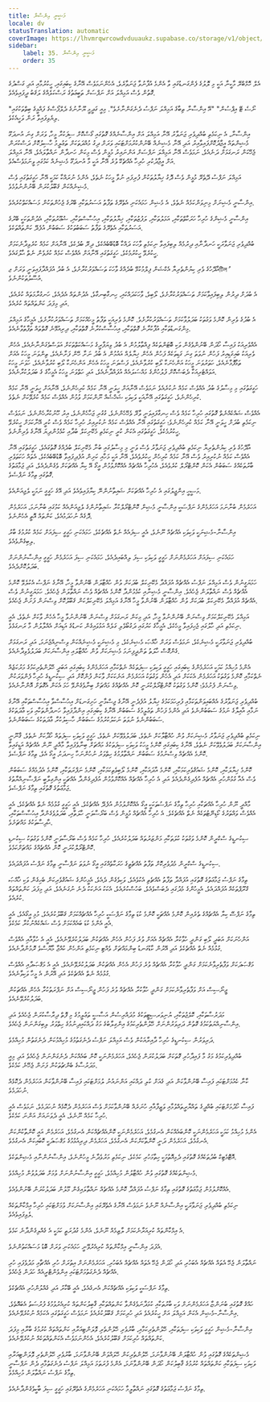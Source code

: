 ```yaml
---
title: މަޝީނީ އިންސާނާ
locale: dv
statusTranslation: automatic
coverImage: https://lhvmrqwrcowdvduuaukz.supabase.co/storage/v1/object/public/strapi-uploads/small_cover-educacion-fundamental.webp-2d51a7828a2b1309555be27f7e2a61a0.webp
sidebar:
    label: 35. މަޝީނީ އިންސާނާ
    order: 35
---
```

އެލް ހޮމްބްރޭ މާކީނާ އަކީ މި ލޮލުގެ ފެންގަނޑުގައި ވާ އެންމެ އުފާނުވާ ޖަނަވާރެވެ، އެހެންނަމަވެސް އޭނާގެ ކިބައިގައި، ހީކުރުމާއި އަދި ގަސްދުގެ ގޮތުން ވެސް އަމިއްލަ އަށް ނަފްސަށް ތަބީޢަތުގެ ރަސްކަލެއްގެ ލަޤަބު ދީފައިވެއެވެ.

"ނޯސެ ޓޭ އިޕްސުން" "އޭ އިންސާނާ ތިބާގެ އަމިއްލަ ނަފްސު ދެނެގަންނާށެވެ". މިއީ ގަދީމީ ޔޫނާނުގެ ދެލްފޯސްގެ ފައްޅީގެ ބިތްތަކުގައި ލިޔެވިފައިވާ ރަން ވަހީއެކެވެ.

އިންސާނާ، އެ ނިކަމެތި ބުއްދިވެރި ޖަނަވާރު އޭނާ އަމިއްލަ އަށް އިންސާނެއްގެ ގޮތުގައި ގޯސްކޮށް ސިފަކުރާ މީހާ، ވަރަށް ގިނަ އުނދަގޫ މެޝިންތައް އީޖާދުކޮށްފައިވާއިރު އަދި އޭނާ މެޝިނެއް ބޭނުންކުރުމަށްޓަކައި ވަރަށް ދިގު މުއްދަތަކަށް ތަޢުލީމު ހާސިލުކޮށް ދަސްކުރަން ޖެހޭކަން ރަނގަޅަށް ދަނެއެވެ، ނަމަވެސް އޭނާ އަމިއްލަ ނަފްސަށް އަންނައިރު މުޅީން ވެސް މިކަން ހަނދާން ނައްތާލައެވެ، އޭނާ އަމިއްލަ އަށް އީޖާދުކުރި ހުރިހާ އެއްޗެކޭ ވުރެ އޭނާ އަކީ މާ އުނދަގޫ މެޝިނެއް ކަމުގައި ވީނަމަވެސްއެވެ.

އަމިއްލަ ނަފްސު ދޭތެރޭ މުޅީން ވެސް ދޮގު ޚިޔާލުތަކުން ފުރިފައި ނުވާ މީހަކު ނެތެވެ، އެންމެ ނުރައްކާ ކަމަކީ އޭނާ ހަގީގަތުގައި ވެސް މެޝިނެއްކަން ޤަބޫލުކުރަން ބޭނުންނުވުމެވެ.

އިންސާނީ މެޝިނަށް މިނިވަންކަމެއް ނެތެވެ، އެ މެޝިން ހަމައެކަނި އެތެރޭގެ ތަފާތު އަސަރުތަކާއި ބޭރުގެ ޖެހުންތަކުން މަސައްކަތްކުރެއެވެ.

އިންސާނީ މެޝިންގެ ހުރިހާ ހަރަކާތްތަކާއި، އަމަލުތަކާއި، ލަފުޒުތަކާއި، ޚިޔާލުތަކާއި، އިޙުސާސްތަކާއި، ޝުޢޫރުތަކާއި، އެދުންތަކަކީ ބޭރުގެ އަސަރުތަކާއި އެތެރޭގެ ތަފާތު ސަބަބުތަކުގެ ސަބަބުން އުފެދޭ ކަންތައްތަކެވެ.

ބުއްދިވެރި ޖަނަވާރަކީ ހަނދާނާއި ދިރުމެއް ލިބިފައިވާ ނިކަމެތި ވާހަކަ ދައްކާ ބޮޑުބޭބެއެކެވެ، ދިރޭ ބުދެކެވެ، އޭނާއަށް ކަމެއް ކުރެވިދާނެކަމަށް ހީކުރެވޭ ހީކުރުމެކެވެ، ހަގީގަތުގައި އޭނާއަށް އެއްވެސް ކަމެއް ކުރެވެން ނެތް ޙާލުގައެވެ.

އާދޭހުގެ ވެރި ކިޔުންތެރިޔާ އެކްޝަން ފިލްމުކުޅޭ ބުދެއްގެ ވާހަކަ ތަސައްވަރުކުރާށެވެ، އެ ބުދު އުފައްދާފައިވަނީ ވަރަށް ޖটিলު އުސޫލުތަކުންނެވެ.

އެ ބުދަށް ދިރުން ލިބިފައިވާކަމަށް ތަސައްވަރުކުރާށެވެ، ލޯބިވެ، ވާހަކަދައްކައި، ހިނގާބިނގާވެ، އެދުންތައް އެދެއެވެ، ހަނގުރާމަތައް ކުރެއެވެ، އަދި މިފަދަ ކަންތައްތައް ކުރެއެވެ.

އެ ބުދުގެ ވެރިން ކޮންމެ ވަގުތަކު ބަދަލުވާކަމަށް ތަސައްވަރުކުރާށެވެ. ކޮންމެ ވެރިއަކީ ތަފާތު މީހެއްކަމަށް ތަސައްވަރުކުރާށެވެ، އެމީހާގެ އަމިއްލަ މިންގަނޑުތަކާއި އުފާކުރާނެ ގޮތްތަކާއި، އިޙުސާސްކުރާނެ ގޮތްތަކާއި، ދިރިއުޅޭނެ ގޮތްތައް ތަފާތުވާނެއެވެ.

އެއްވެރިއަކު ފައިސާ ހޯދަން ބޭނުންވެގެން ވަކި ބޮޓަންތަކެއް ފިއްތާލުމުން އެ ބުދު ވިޔަފާރީގެ މަސައްކަތްތަކަށް އަވަސްވެގަންނާނެއެވެ، އެހެން ވެރިއަކު ބައިގަޑިއިރު ފަހުން ނުވަތަ ގިނަ ގަޑިތަކެއް ފަހުން އެހެން ޚިޔާލެއް އައުމުން އެ ބުދު ނަށާ ހޭން ފަށާނެއެވެ، ތިންވަނަ މީހަކު އެއަށް ތަޅާފޮޅާނެއެވެ، ހަތަރުވަނަ މީހަކު އަންހެނަކާ ލޯބި ކުރުވާނެއެވެ، ފަސްވަނަ މީހަކު އެހެން އަންހެނަކާ ލޯބި ކުރުވާނެއެވެ، ހަވަނަ މީހަކު އަވައްޓެރިއަކާ ދެބަސްކޮށް ފުލުހުންގެ މައްސަލައެއް އުފައްދާނެއެވެ، އަދި ހަތްވަނަ މީހަކު އެމީހާގެ ގެ ބަދަލުކުރާނެއެވެ.

ހަގީގަތުގައި މި މިސާލުގެ ބުދު އެއްވެސް ކަމެއް ނުކުރެއެވެ ނަމަވެސް އޭނާއަށް ހީވަނީ އޭނާ ކަމެއް ކުރިހެންނެވެ، އޭނާއަށް ހީވަނީ އޭނާ ކަމެއް ކުރިހެންނެވެ، ހަގީގަތުގައި އޭނާއަކީ ވަކިވަކި ޝަޚްސެއް ނޫންކަމަށް ވުމުން އެއްވެސް ކަމެއް ކުރެވޭކަށް ނެތެވެ.

އެއްވެސް ޝައްކެއްނެތް ގޮތުގައި ހުރިހާ ކަމެއް ވެސް ހިނގާފައިވަނީ ވާރޭ ވެހޭހެންނެވެ، ގުގުރި ޖަހާހެންނެވެ، އިރު ހޫނުކުރާހެންނެވެ، ނަމަވެސް ނިކަމެތި ބުދަށް ހީވަނީ އޭނާ ކަމެއް ކުރިހެންނެވެ؛ ހަގީގަތުގައި އޭނާ އެއްވެސް ކަމެއް ނުކުރިއިރު ހުރިހާ ކަމެއް ވެސް ކުރީ އޭނާކަމަށް ހީކުރެވޭ ހީކުރުމެކެވެ، ހަގީގަތުގައި އެކަން ކުރީ ނިކަމެތި މެކޭނިކަލް ބުދާއި ކުޅެމުންދިޔަ އޭނާގެ ވެރިންނެވެ.

އާދޭހުގެ ވެރި ކިޔުންތެރިޔާ ނިކަމެތި ބުއްދިވެރި ޖަނަވާރު ވެސް ވަނީ މި މިސާލުގައި ބުނާ މެކޭނިކަލް ބުދެއްގެ ގޮތުގައެވެ، ހަގީގަތުގައި އޭނާ އެއްވެސް ކަމެއް ނުކުރިއިރު ވެސް އޭނާ ކަމެއް ކުރިހެން ހީކުރެވެއެވެ، އޭނާ އަކީ މަހާއި ކަށިން އުފެދިފައިވާ ބޮޑުބޭބެއެކެވެ، އެތައް ހަކަތަވެރި ބާރުތަކެއްގެ ސަބަބުން އެކަން ކޮންޓްރޯލް ކުރެވެއެވެ، އެހުރިހާ އެއްޗެއް އެއްކޮށްވުމުން އީގޯ އޭ ކިޔާ އެއްޗަކަށް ވެގެންދެއެވެ، އަދި ޖަމާޢަތުގެ ގޮތުގައި ތިމާގެ ނަފްސެވެ.

މަސީހީ އިންޖީލުގައި އެ ހުރިހާ އެއްޗަކަށް ޝައިތާނުންނޭ ކިޔާފައިވެއެވެ އަދި އޭގެ ހަގީގީ ނަމަކީ ލެޖިއަންއެވެ.

އަހަރެމެން ބުނާނަމަ އަހަރެމެންގެ ނަފްސަކީ އިންސާނީ މެޝިން ކޮންޓްރޯލްކުރާ ޝައިތާނުންގެ ލެޖިއަންއެއް ކަމުގައި ބުނާނަމަ، އަހަރެމެން ދޮގެއް ނުހަދަމުއެވެ، ކަންތައް އޮތީ އެހެންނެވެ.

އިންސާނާ-މެޝިނަކީ ވަކިވަކި އެއްޗެއް ނޫނެވެ، އެއީ ސިފައެއް ނެތް އެއްޗެކެވެ، ހަމައެކަނި ހަގީގީ ސިފައަށް ކަމެއް ކުރުމުގެ ބާރު ލިބިގެންވެއެވެ.

ހަމައެކަނި ސިފައަށް އަހަރެމެންނަށް ހަގީގީ ވަކިވަކި ސިފަ ލިއްބައިދެއެވެ، ހަމައެކަނި ސިފަ އަހަރެމެން ހަގީގީ އިންސާނުންނަށް ބަދަލުކޮށްދެއެވެ.

ހަމަޔަގީނުން ވެސް އަމިއްލަ ނަފްސު އެއްޗެއް އުފައްދާ މެކޭނިކަލް ބުދަކަށް ވުން ހުއްޓާލަން ބޭނުންވާ މީހާ، އޭނާގެ ނަފްސު އެކުލެވޭ ކޮންމެ އެއްޗެއް ވެސް ނައްތާލަން ޖެހެއެވެ. އިންސާނީ މެޝިނާއި ކުޅެމުންދާ ކޮންމެ އެއްޗެއް ވެސް ނައްތާލަން ޖެހެއެވެ. ހަމަޔަގީނުން ވެސް އެއްޗެއް އުފައްދާ މެކޭނިކަލް ބުދަކަށް ވުން ހުއްޓާލަން ބޭނުންވާ މީހާ އޭނާގެ އަމިއްލަ މެކޭނިކަލްކަން ޤަބޫލުކޮށް ވިސްނަން ފަށަން ޖެހެއެވެ.

އަމިއްލަ މެކޭނިކަލްކަމަށް ވިސްނަން ބޭނުންނުވާ މީހާ، އަދި މިކަން ރަނގަޅަށް ވިސްނަން ބޭނުންނުވާ މީހާ އެހެން ވާކަށް ނެތެވެ، އެއީ ނިކަމެތި އަދި ހާލުގައި ޖެހިފައިވާ މީހެކެވެ، އެމީހާގެ ކަރުގައި ދަގުބޯވެލި ގަލެއް އަޅުވައިގެން ކަނޑުގެ އަޑިއަށް އެއްލާލުން މާ ރަނގަޅެވެ.

ބުއްދިވެރި ޖަނަވާރަކީ މެޝިނެކެވެ، ނަމަވެސް ވަރަށް ޚާއްޞަ މެޝިނެކެވެ، މި މެޝިނަކީ މެޝިނެއްކަން ވިސްނިއްޖެނަމަ، އަދި ރަނގަޅަށް ގެންގޮސް ހާލަތު ތަންދީފިނަމަ މެޝިނަކަށް ވުން ހުއްޓާލައި އިންސާނަކަށް ބަދަލުވެވިދާނެއެވެ.

އެންމެ މުހިއްމު ކަމަކީ އަހަރެމެންގެ ކިބައިގައި ހަގީގީ ވަކިވަކި ސިފަތަކެއް ނެތްކަމާއި އަހަރެމެންގެ ކިބައިގައި އަބަދީ ހޭލުންތެރިކަމުގެ މަރުކަޒެއް ނެތްކަމާއި ކޮންމެ ވަގުތަކު އަހަރެމެން އެކަކަށް އަދި އެހެން ވަގުތަކު އަހަރެމެން އަނެކަކަށް ވާކަން ފުންކޮށް އަދި ސިކުނޑީގެ ހުރިހާ ފެންވަރަކުން ވިސްނަން ފެށުމެވެ؛ ކޮންމެ ވަގުތަކު ކޮންޓްރޯލްކުރަނީ ކޮން އެއްޗެއްގެ މައްޗަށް ބިނާވެގެންވޭ ހަމަ އެކަން އެގޮތަށް އޮންނާނެއެވެ.

ބުއްދިވެރި ޖަނަވާރުގެ އެއްބައިވަންތަކަމާއި ފުރިހަމަކަމުގެ ޚިޔާލު އުފެދެނީ އޭނާގެ ޖިސްމާނީ ހަށިގަނޑަށް އިޙުސާސްވާ އިޙުސާސްތަކާއި އޭނާގެ ނަމާއި އާއިލާގެ ނަމުގެ ސަބަބުންނެވެ އަދި އެންމެ ފަހުން ތަޢުލީމުގެ ސަބަބުން އޭނާގެ ކިބައިގައި އިންދާފައިވާ ހަނދާންތަކާއި ވަކި ޢާދަތަކުގެ ސަބަބުންނެވެ ނުވަތަ ނަކަލުކުރުމުގެ ސަބަބުން ހާސިލުކުރާ ޢާދަތަކުގެ ސަބަބުންނެވެ.

ނިކަމެތި ބުއްދިވެރި ޖަނަވާރު މެޝިނަކަށް ވުން ހުއްޓާލާކަށް ނެތެވެ، ބަދަލުވެވޭކަށް ނެތެވެ، ހަގީގީ ވަކިވަކި ސިފަތައް ހޯދާކަށް ނެތެވެ، ޤާނޫނީ އިންސާނަކަށް ބަދަލުވެވޭކަށް ނެތެވެ، އޭނާގެ ކިބައިގައި ކޮންމެ މީހަކު ވަކިވަކި ސިފަތަކުގެ މައްޗަށް ބިނާވެފައިވާ މާއްދީ ނޫން އެއްޗެއް އަޑީގައިވާ ކޮންމެ އެއްޗެއް ވިސްނުމުގެ ސަބަބުން ނައްތާލުމުގެ ހިތްވަރު ނުހުންނަހާ ހިނދަކު، އީގޯ އެވެ، ތިމާގެ ނަފްސެވެ.

ކޮންމެ ޚިޔާލަކާއި، ކޮންމެ ޝައުޤުވެރިކަމަކާއި، ކޮންމެ އާދައަކާއި، ކޮންމެ ލޯބިވެތިކަމަކާއި، ކޮންމެ ނަފްރަތަކާއި، ކޮންމެ އެދުމެއްގެ ސަބަބުން ވެސް އެއާ ގުޅުންހުރި އެއްޗެއް އުފެދިގެންދެއެވެ އަދި އެ ހުރިހާ އެއްޗެއް އެއްކޮށްވުމުން އުފެދިގެންދާ އެއްޗަކީ އިންގިލާބީ ނަފްސާނިއްޔާތުގެ ޖަމާޢަތުގެ ގޮތުގައި ތިމާގެ ނަފްސެވެ.

މާއްދީ ނޫން ހުރިހާ އެއްޗަކާއި ހުރިހާ ތިމާގެ ނަފްސުތަކަކީ އީގޯ އެއްކޮށްލުމުން އުފެދޭ އެއްޗެކެވެ، އެއީ ހަގީގީ ގުޅުމެއް ނެތް އެއްޗެކެވެ، އެއީ އެއްވެސް ވައްތަރުގެ ކޯޑިނޭޓުތަކެއް ނެތް އެއްޗެކެވެ. އެ ހުރިހާ އެއްޗެއް މުޅީން ވެސް ބަރޯސާވަނީ ހާލަތާއި، ބަދަލުވެގެންދާ އިޙުސާސްތަކާއި، ޙާދިސާތަކުގެ މައްޗަށެވެ.

ސިކުނޑީގެ ސްކްރީން ކޮންމެ ވަގުތަކު ކުލަތަކާއި މަންޒަރުތައް ބަދަލުކުރެއެވެ، ހުރިހާ ކަމެއް ވެސް ބަރޯސާވަނީ ކޮންމެ ވަގުތަކު ސިކުނޑި ކޮންޓްރޯލްކުރަނީ ކޮން އެއްޗެއްގެ މައްޗަށްކަމެވެ.

ސިކުނޑީގެ ސްކްރީން މެދުވެރިކޮށް ތަފާތު އެއްޗެތީގެ ހަރަކާތެއްގައި އީގޯ ނުވަތަ ނަފްސާނީ ތިމާގެ ނަފްސު އުފައްދައެވެ.

ތިމާގެ ނަފްސު ޖަމާޢަތުގެ ގޮތުގައި އުފައްދާ ތަފާތު އެއްޗެތި އެކުވެއެވެ، ވަކިވެގެން ދެއެވެ، އެމީހުންގެ ޝައުޤުވެރިކަން ބެހިގެން ވަކި ޚާއްޞަ ގްރޫޕްތަކެއް އުފައްދައެވެ، އެމީހުންގެ މެދުގައި ދެބަސްވެއެވެ، ބަހުސްކުރެއެވެ، އެކަކު އަނެކަކު ދެނެ ނުގަނެއެވެ، އަދި މިފަދަ ކަންތައްތައް ކުރެއެވެ.

ތިމާގެ ނަފްސޭ ކިޔާ އެއްޗެއްގެ ތެރެއިން ކޮންމެ އެއްޗަކީ ކޮންމެ ކުޑަ ތިމާގެ ނަފްސަކީ ހުރިހާ އެއްޗެއްކަމަށް ޤަބޫލުކުރެއެވެ، މުޅި އީގޯއެވެ، އެއީ އެއީ އެންމެ ކުޑަ ބައެއްކަމަށް ވެސް ޝައްކެއްނުކުރާ ކަމެކެވެ.

އަންހެނަކަށް އަބަދީ ލޯބި ގަންދީ ހުވާކުރާ އެއްޗެއް އެއަށް ވުރެ ފަހުން އެހެން އެއްޗަކުން ބަދަލުކުރެވޭނެއެވެ، އެއީ އެ ހުވާއާއި އެއްވެސް ގުޅުމެއް ނެތް އެއްޗެކެވެ އަދި އޭރުން ކާޑުގަނޑު ބިންމައްޗަށް ވެއްޓި ނިކަމެތި އަންހެން ކުއްޖާ މާޔޫސްވެ ރޮމުންދާނެއެވެ.

މަޤްޞަދަކަށް ވަފާތެރިވާނެކަމަށް ގަންދީ ހުވާކުރާ އެއްޗެއް ވުރެ ފަހުން އެހެން އެއްޗަކުން ބަދަލުކުރެވޭނެއެވެ، އެއީ އެ މަޤްޞަދާއި އެއްވެސް ގުޅުމެއް ނެތް އެއްޗެކެވެ އަދި އޭރުން އެ މީހާ ވަކިވާނެއެވެ.

ޖީނޯސިސް އަށް ވަފާތެރިވާނެކަމަށް ގަންދީ ހުވާކުރާ އެއްޗެއް ވުރެ ފަހުން ޖީނޯސިސް އަށް ނަފްރަތުކުރާ އެހެން އެއްޗަކުން ބަދަލުކުރެވޭނެއެވެ.

މަދަރުސާތަކާއި، ކޮލެޖުތަކާއި، ޔުނިވަރސިޓީތަކުގެ މުދައްރިސުން އަސާސީ ތަޢުލީމުގެ މި ފޮތް ދިރާސާކުރަން ޖެހެއެވެ އަދި އިންސާނިއްޔަތުކަމުގެ ގޮތުން ދަރިވަރުންނަށް ހޭލުންތެރިކަމުގެ އިންގިލާބުގެ މަގު ދައްކައިދިނުމުގެ ހިތްވަރު ލިބިގަންނަން ޖެހެއެވެ.

ދަރިވަރުން ސިކުނޑީގެ ހުރިހާ ދާއިރާއަކުން ވެސް އަމިއްލަ ނަފްސު ދެނެގަތުމުގެ މުހިއްމުކަން ދެނެގަތުން މުހިއްމެވެ.

ބުއްދިވެރިކަމުގެ މަގު މާ ފައިދާހުރި ގޮތަކަށް ބަދަލުކުރަން ޖެހެއެވެ، އަހަރެމެންނަކީ ކޮން ބައެއްކަން ދެނެގަންނަން ޖެހެއެވެ އަދި މިއީ މަދަރުސާގެ ބެންޗުތަކުން ފަށަން ޖެހޭނެ ކަމެކެވެ.

ކާނާ ކެއުމަށްޓަކައި ފައިސާ ބޭނުންވާކަން އަދި ގެއަށް ކުލި ދައްކައި އަންނައުނު ލުމަށްޓަކައި ފައިސާ ބޭނުންވާކަން އަހަރެމެން ދެކޮޅެއް ނުހަދަމެވެ.

ފައިސާ ހޯދުމަށްޓަކައި ބުއްދީގެ ތައްޔާރީތައްވުމާއި ވަޒީފާއާއި ހުނަރެއް ބޭނުންވާކަމަށް ވެސް އަހަރެމެން ދެކޮޅެއް ނުހަދަމެވެ، ނަމަވެސް އެއީ ހުރިހާ ކަމެއް ނޫނެވެ، އެއީ ދެވަނައަށް އަންނަ ކަމެކެވެ.

އެންމެ މުހިއްމު ކަމަކީ އަހަރެމެންނަކީ ކޮންބައެއްކަން އެނގުމެވެ، އަހަރެމެންނަކީ ކޮންއެއްޗެއްކަން އެނގުމެވެ، އަހަރެމެން އައީ ކޮންތާކުންކަން އެނގުމެވެ، އަހަރެމެން ދަނީ ކޮންތާކަށްކަން އެނގުމެވެ، އަހަރެމެން ދިރިއުޅުމުގެ މަޤްޞަދަކީ ކޮބައިކަން އެނގުމެވެ.

އޮޓޮމެޓިކް ބުދުތަކެއްގެ ގޮތުގައި ދެމިއޮތުމަކީ ހިތާމަހުރި ކަމެކެވެ، ނިކަމެތި މަރުވެދާނެ މީހުންނެވެ، އިންސާނުންނާއި މެޝިންތަކެވެ.

މެޝިންތަކެއްގެ ގޮތުގައި ވުން ހުއްޓާލުން މުހިއްމެވެ، ހަގީގީ އިންސާނުންނަށް ވުމަށް ބަދަލުވުން މުހިއްމެވެ.

އެއްކޮށްލުމުން ޖަމާޢަތުގެ ގޮތުގައި ތިމާގެ ނަފްސު އުފައްދާ ކޮންމެ އެއްޗެއް ނައްތާލައިގެން މޫލުން ބަދަލުކުރަން ބޭނުންވެއެވެ.

ނިކަމެތި ބުއްދިވެރި ޖަނަވާރަކީ އިންސާނެއް ނޫނެވެ ނަމަވެސް އޭނާގެ އެތެރޭގައި އިންސާނަކަށް ވުމަށްޓަކައި ހުރިހާ އިމްކާންތަކެއް ލެވިފައިވެއެވެ.

އެ އިމްކާންތައް ކުރިއަރާނެކަމަށް ލާޒިމެއް ނޫނެވެ، އެންމެ ގުދުރަތީ ކަމަކީ އެ ގެއްލިގެންދާނެ ކަމެވެ.

އެފަދަ އިންސާނީ އިމްކާންތައް ކުރިއެރުވޭނީ ހަމައެކަނި ވަރަށް ބޮޑު މަސައްކަތުންނެވެ.

ނައްތާލަން ޖެހޭ އެތައް އެއްޗެއް އެބަހުރި އަދި ހޯދަން ޖެހޭ އެތައް އެއްޗެއް އެބަހުރި. އަހަރެމެންނަށް އިތުރަށް ހުރި އެއްޗާއި މަދުވެފައި ހުރި އެއްޗެއް ދެނެގަތުމަށްޓަކައި އިންވެންޓްރީއެއް ހަދަން ޖެހެއެވެ.

ތިމާގެ ނަފްސަކީ ވަކިވަކި އެއްޗެއްކަން އެނގެއެވެ، އެއީ ބޭކާރު އަދި ގެއްލުންހުރި އެއްޗެކެވެ.

ހައްޤު ގޮތުގައި ބުނަންޏާ އަހަރެމެންނަށް ވަކި ބާރުތަކާއި ކުޅަދާނަވެގެންވާ ކަންތައްތަކާއި ޤާބިލުކަންތައް ކުރިއެރުވުމުގެ ފުރުސަތު އެބައޮތެވެ، އިންސާނާ-މެޝިން އެކަން އަމިއްލަ އަށް ހީކުރެއެވެ އަދި ހުރިކަމަށް ޤަބޫލުކުރެއެވެ ނަމަވެސް ހަގީގަތުގައި އެކަމެއް ނުކުރެވޭނެއެވެ.

އިންސާނާ-މެޝިން ހަގީގީ ވަކިވަކި ސިފަތަކާއި، ހޭލުންތެރިކަމާއި، ބާރުވެރި ހޭލުންތެރި ވޮލަންޓިއަރާއި ކަންތައްތައް ކުރުމުގެ ބާރާއި މިފަދަ ކަންތައްތައް ހުރިކަމަށް ޤަބޫލުކުރެއެވެ، އެހެންނަމަވެސް އެކަންތައްތަކެއް ނުކުރެވޭނެއެވެ.

މެޝިންތަކެއްގެ ގޮތުގައި ވުން ހުއްޓާލަން ބޭނުންވާނަމަ، ހޭލުންތެރިކަން ހޭލައްވަން ބޭނުންވާނަމަ، ބާރުވެރި ހޭލުންތެރި ވޮލަންޓިއަރާއި ވަކިވަކި ސިފަތަކާއި ކަންތައްތައް ކުރުމުގެ ޤާބިލުކަން ހޯދަން ބޭނުންވާނަމަ، އެންމެ ފުރަތަމަ އަމިއްލަ ނަފްސު ދެނެގަތުމާއި ދެން ނަފްސާނީ ތިމާގެ ނަފްސު ނައްތާލަން މުހިއްމެވެ.

ތިމާގެ ނަފްސު ޖަމާޢަތުގެ ގޮތުގައި ނައްތާލީމާ ހަމައެކަނި އަހަރެމެންގެ އެތެރޭގައި ހަގީގީ ސިފަ ބާކީވެގެންދާނެއެވެ.

